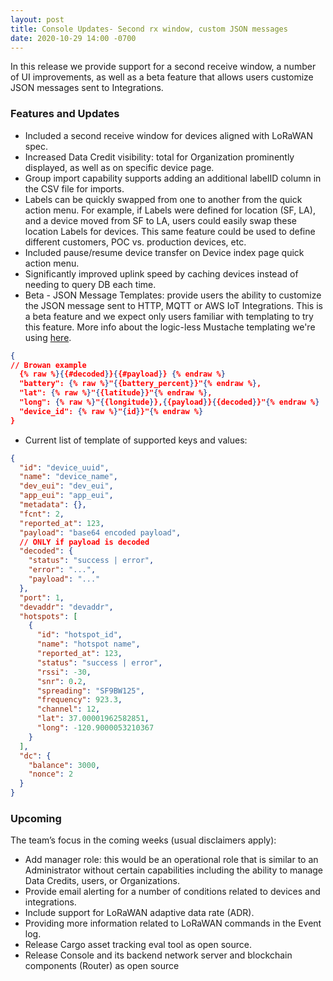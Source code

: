 ```yaml
---
layout: post
title: Console Updates- Second rx window, custom JSON messages
date: 2020-10-29 14:00 -0700
---
```


In this release we provide support for a second receive window, a number of UI improvements, as well
as a beta feature that allows users customize JSON messages sent to Integrations.

### Features and Updates

- Included a second receive window for devices aligned with LoRaWAN spec.
- Increased Data Credit visibility: total for Organization prominently displayed, as well as on
  specific device page.
- Group import capability supports adding an additional labelID column in the CSV file for imports.
- Labels can be quickly swapped from one to another from the quick action menu. For example, if
  Labels were defined for location (SF, LA), and a device moved from SF to LA, users could easily
  swap these location Labels for devices. This same feature could be used to define different
  customers, POC vs. production devices, etc.
- Included pause/resume device transfer on Device index page quick action menu.
- Significantly improved uplink speed by caching devices instead of needing to query DB each time.
- Beta - JSON Message Templates: provide users the ability to customize the JSON message sent to
  HTTP, MQTT or AWS IoT Integrations. This is a beta feature and we expect only users familiar with
  templating to try this feature. More info about the logic-less Mustache templating we're using
  [here](https://mustache.github.io/mustache.5.html).

```json
{
// Browan example
  {% raw %}{{#decoded}}{{#payload}} {% endraw %}
  "battery": {% raw %}"{{battery_percent}}"{% endraw %},
  "lat": {% raw %}"{{latitude}}"{% endraw %},
  "long": {% raw %}"{{longitude}},{{payload}}{{decoded}}"{% endraw %}
  "device_id": {% raw %}"{id}}"{% endraw %}
}
```

- Current list of template of supported keys and values:

```json
{
  "id": "device_uuid",
  "name": "device_name",
  "dev_eui": "dev_eui",
  "app_eui": "app_eui",
  "metadata": {},
  "fcnt": 2,
  "reported_at": 123,
  "payload": "base64 encoded payload",
  // ONLY if payload is decoded
  "decoded": {
    "status": "success | error",
    "error": "...",
    "payload": "..."
  },
  "port": 1,
  "devaddr": "devaddr",
  "hotspots": [
    {
      "id": "hotspot_id",
      "name": "hotspot name",
      "reported_at": 123,
      "status": "success | error",
      "rssi": -30,
      "snr": 0.2,
      "spreading": "SF9BW125",
      "frequency": 923.3,
      "channel": 12,
      "lat": 37.00001962582851,
      "long": -120.9000053210367
    }
  ],
  "dc": {
    "balance": 3000,
    "nonce": 2
  }
}
```

### Upcoming

The team’s focus in the coming weeks (usual disclaimers apply):

- Add manager role: this would be an operational role that is similar to an Administrator without
  certain capabilities including the ability to manage Data Credits, users, or Organizations.
- Provide email alerting for a number of conditions related to devices and integrations.
- Include support for LoRaWAN adaptive data rate (ADR).
- Providing more information related to LoRaWAN commands in the Event log.
- Release Cargo asset tracking eval tool as open source.
- Release Console and its backend network server and blockchain components (Router) as open source
